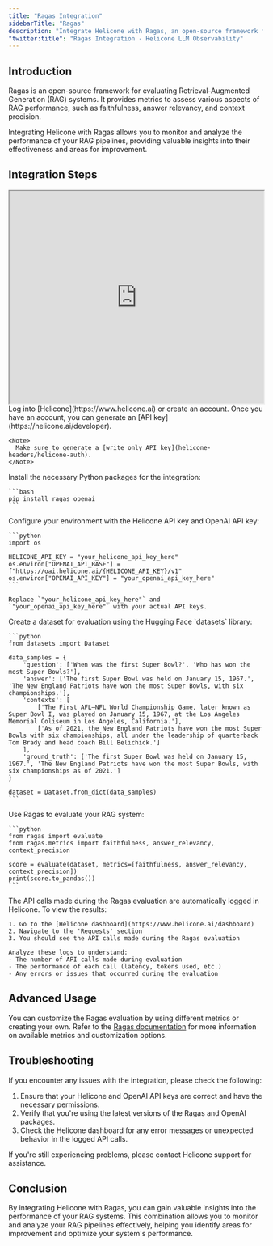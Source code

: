 ```yaml
---
title: "Ragas Integration"
sidebarTitle: "Ragas"
description: "Integrate Helicone with Ragas, an open-source framework for evaluating Retrieval-Augmented Generation (RAG) systems. Monitor and analyze the performance of your RAG pipelines."
"twitter:title": "Ragas Integration - Helicone LLM Observability"
---
```


## Introduction

Ragas is an open-source framework for evaluating Retrieval-Augmented Generation (RAG) systems. It provides metrics to assess various aspects of RAG performance, such as faithfulness, answer relevancy, and context precision.

Integrating Helicone with Ragas allows you to monitor and analyze the performance of your RAG pipelines, providing valuable insights into their effectiveness and areas for improvement.

## Integration Steps

<iframe
  width="100%"
  height="420"
  src="https://www.youtube.com/embed/SUOI5M5K934?autoplay=1&mute=1"
></iframe>

<Steps>
  <Step title="Create an account + Generate an API Key">
    Log into [Helicone](https://www.helicone.ai) or create an account. Once you have an account, you
    can generate an [API key](https://helicone.ai/developer).

    <Note>
      Make sure to generate a [write only API key](helicone-headers/helicone-auth).
    </Note>

  </Step>
  <Step title="Install required packages">
    Install the necessary Python packages for the integration:

    ```bash
    pip install ragas openai
    ```

  </Step>
  <Step title="Set up the environment">
    Configure your environment with the Helicone API key and OpenAI API key:

    ```python
    import os

    HELICONE_API_KEY = "your_helicone_api_key_here"
    os.environ["OPENAI_API_BASE"] = f"https://oai.helicone.ai/{HELICONE_API_KEY}/v1"
    os.environ["OPENAI_API_KEY"] = "your_openai_api_key_here"
    ```

    Replace `"your_helicone_api_key_here"` and `"your_openai_api_key_here"` with your actual API keys.

  </Step>
  <Step title="Prepare your dataset">
    Create a dataset for evaluation using the Hugging Face `datasets` library:

    ```python
    from datasets import Dataset

    data_samples = {
        'question': ['When was the first Super Bowl?', 'Who has won the most Super Bowls?'],
        'answer': ['The first Super Bowl was held on January 15, 1967.', 'The New England Patriots have won the most Super Bowls, with six championships.'],
        'contexts': [
            ['The First AFL–NFL World Championship Game, later known as Super Bowl I, was played on January 15, 1967, at the Los Angeles Memorial Coliseum in Los Angeles, California.'],
            ['As of 2021, the New England Patriots have won the most Super Bowls with six championships, all under the leadership of quarterback Tom Brady and head coach Bill Belichick.']
        ],
        'ground_truth': ['The first Super Bowl was held on January 15, 1967.', 'The New England Patriots have won the most Super Bowls, with six championships as of 2021.']
    }

    dataset = Dataset.from_dict(data_samples)
    ```

  </Step>
  <Step title="Evaluate with Ragas">
    Use Ragas to evaluate your RAG system:

    ```python
    from ragas import evaluate
    from ragas.metrics import faithfulness, answer_relevancy, context_precision

    score = evaluate(dataset, metrics=[faithfulness, answer_relevancy, context_precision])
    print(score.to_pandas())
    ```

  </Step>
  <Step title="View results in Helicone">
    The API calls made during the Ragas evaluation are automatically logged in Helicone. To view the results:

    1. Go to the [Helicone dashboard](https://www.helicone.ai/dashboard)
    2. Navigate to the 'Requests' section
    3. You should see the API calls made during the Ragas evaluation

    Analyze these logs to understand:
    - The number of API calls made during evaluation
    - The performance of each call (latency, tokens used, etc.)
    - Any errors or issues that occurred during the evaluation

  </Step>
</Steps>

## Advanced Usage

You can customize the Ragas evaluation by using different metrics or creating your own. Refer to the [Ragas documentation](https://docs.ragas.io/) for more information on available metrics and customization options.

## Troubleshooting

If you encounter any issues with the integration, please check the following:

1. Ensure that your Helicone and OpenAI API keys are correct and have the necessary permissions.
2. Verify that you're using the latest versions of the Ragas and OpenAI packages.
3. Check the Helicone dashboard for any error messages or unexpected behavior in the logged API calls.

If you're still experiencing problems, please contact Helicone support for assistance.

## Conclusion

By integrating Helicone with Ragas, you can gain valuable insights into the performance of your RAG systems. This combination allows you to monitor and analyze your RAG pipelines effectively, helping you identify areas for improvement and optimize your system's performance.
